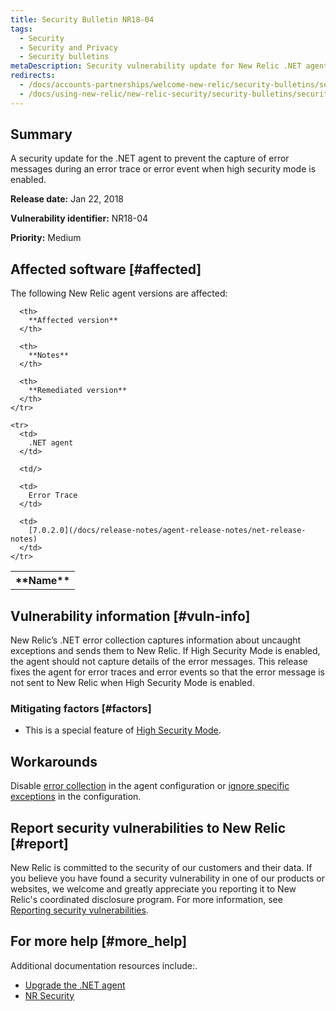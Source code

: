 ```yaml
---
title: Security Bulletin NR18-04
tags:
  - Security
  - Security and Privacy
  - Security bulletins
metaDescription: Security vulnerability update for New Relic .NET agent.
redirects:
  - /docs/accounts-partnerships/welcome-new-relic/security-bulletins/security-bulletin-nr18-04
  - /docs/using-new-relic/new-relic-security/security-bulletins/security-bulletin-nr18-04
---
```


## Summary

A security update for the .NET agent to prevent the capture of error messages during an error trace or error event when high security mode is enabled.

**Release date:** Jan 22, 2018

**Vulnerability identifier:** NR18-04

**Priority:** Medium

## Affected software [#affected]

The following New Relic agent versions are affected:

<table>
  <tbody>
    <tr>
      <th>
        **Name**
      </th>

      <th>
        **Affected version**
      </th>

      <th>
        **Notes**
      </th>

      <th>
        **Remediated version**
      </th>
    </tr>

    <tr>
      <td>
        .NET agent
      </td>

      <td/>

      <td>
        Error Trace
      </td>

      <td>
        [7.0.2.0](/docs/release-notes/agent-release-notes/net-release-notes)
      </td>
    </tr>
  </tbody>
</table>

## Vulnerability information [#vuln-info]

New Relic’s .NET error collection captures information about uncaught exceptions and sends them to New Relic. If High Security Mode is enabled, the agent should not capture details of the error messages. This release fixes the agent for error traces and error events so that the error message is not sent to New Relic when High Security Mode is enabled.

### Mitigating factors [#factors]

* This is a special feature of [High Security Mode](/docs/agents/net-agent/configuration/net-agent-configuration#high_security_mode).

## Workarounds

Disable [error collection](/docs/agents/net-agent/configuration/net-agent-configuration#error_collector) in the agent configuration or [ignore specific exceptions](/docs/agents/net-agent/configuration/net-agent-configuration#error-ignoreErrors) in the configuration.

## Report security vulnerabilities to New Relic [#report]

New Relic is committed to the security of our customers and their data. If you believe you have found a security vulnerability in one of our products or websites, we welcome and greatly appreciate you reporting it to New Relic's coordinated disclosure program. For more information, see [Reporting security vulnerabilities](/docs/security/new-relic-security/data-privacy/reporting-security-vulnerabilities).

## For more help [#more_help]

Additional documentation resources include:.

* [Upgrade the .NET agent](/docs/agents/net-agent/installation/update-net-agent)
* [NR Security](https://newrelic.com/why-new-relic/security "Link opens in a new window.")
